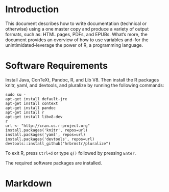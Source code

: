 # Introduction

This document describes how to write documentation (technical or otherwise) using a one master copy and produce a variety of output formats, such as: HTML pages, PDFs, and EPUBs. What's more, the document provides an overview of how to use variables and--for the unintimidated--leverage the power of R, a programming language.

# Software Requirements

Install Java, ConTeXt, Pandoc, R, and Lib V8. Then install the R packages knitr, yaml, and devtools, and pluralize by running the following commands:

    sudo su -
    apt-get install default-jre
    apt-get install context
    apt-get install pandoc
    apt-get install r
    apt-get install libv8-dev
    r
    url <- "http://cran.us.r-project.org"
    install.packages('knitr', repos=url)
    install.packages('yaml', repos=url)
    install.packages('devtools', repos=url)
    devtools::install_github("hrbrmstr/pluralize")

To exit R, press `Ctrl+d` or type `q()` followed by pressing `Enter`.

The required software packages are installed.

# Markdown

